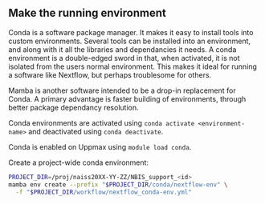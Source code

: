## Make the running environment

Conda is a software package manager. It makes it easy to install tools
into custom environments. Several tools can be installed into
an environment, and along with it all the libraries and dependancies it
needs. A conda environment is a double-edged sword in that, when activated,
it is not isolated from the users normal environment. This makes it ideal
for running a software like Nextflow, but perhaps troublesome for others.

Mamba is another software intended to be a drop-in replacement for Conda.
A primary advantage is faster building of environments, through
better package dependancy resolution.

Conda environments are activated using `conda activate <environment-name>`
and deactivated using `conda deactivate`.

Conda is enabled on Uppmax using `module load conda`.

Create a project-wide conda environment:

```bash
PROJECT_DIR=/proj/naiss20XX-YY-ZZ/NBIS_support_<id>
mamba env create --prefix "$PROJECT_DIR/conda/nextflow-env" \
  -f "$PROJECT_DIR/workflow/nextflow_conda-env.yml"
```
